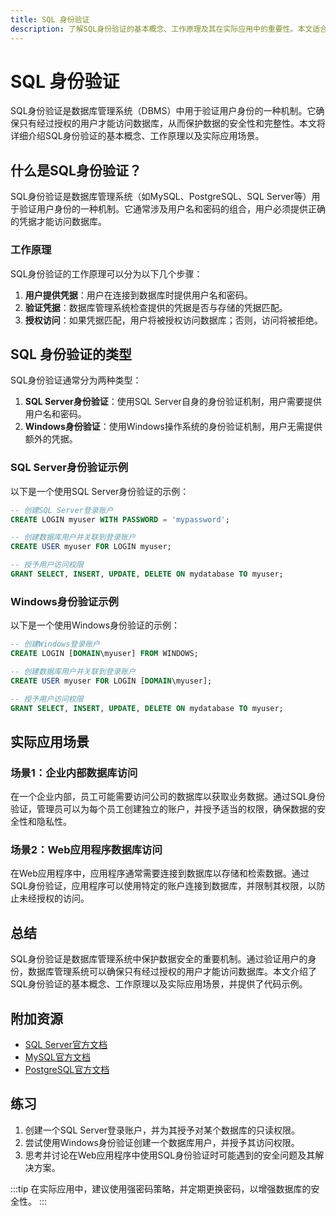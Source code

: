 ```yaml
---
title: SQL 身份验证
description: 了解SQL身份验证的基本概念、工作原理及其在实际应用中的重要性。本文适合初学者，包含代码示例和实际案例。
---
```


# SQL 身份验证

SQL身份验证是数据库管理系统（DBMS）中用于验证用户身份的一种机制。它确保只有经过授权的用户才能访问数据库，从而保护数据的安全性和完整性。本文将详细介绍SQL身份验证的基本概念、工作原理以及实际应用场景。

## 什么是SQL身份验证？

SQL身份验证是数据库管理系统（如MySQL、PostgreSQL、SQL Server等）用于验证用户身份的一种机制。它通常涉及用户名和密码的组合，用户必须提供正确的凭据才能访问数据库。

### 工作原理

SQL身份验证的工作原理可以分为以下几个步骤：

1. **用户提供凭据**：用户在连接到数据库时提供用户名和密码。
2. **验证凭据**：数据库管理系统检查提供的凭据是否与存储的凭据匹配。
3. **授权访问**：如果凭据匹配，用户将被授权访问数据库；否则，访问将被拒绝。

## SQL 身份验证的类型

SQL身份验证通常分为两种类型：

1. **SQL Server身份验证**：使用SQL Server自身的身份验证机制，用户需要提供用户名和密码。
2. **Windows身份验证**：使用Windows操作系统的身份验证机制，用户无需提供额外的凭据。

### SQL Server身份验证示例

以下是一个使用SQL Server身份验证的示例：

```sql
-- 创建SQL Server登录账户
CREATE LOGIN myuser WITH PASSWORD = 'mypassword';

-- 创建数据库用户并关联到登录账户
CREATE USER myuser FOR LOGIN myuser;

-- 授予用户访问权限
GRANT SELECT, INSERT, UPDATE, DELETE ON mydatabase TO myuser;
```

### Windows身份验证示例

以下是一个使用Windows身份验证的示例：

```sql
-- 创建Windows登录账户
CREATE LOGIN [DOMAIN\myuser] FROM WINDOWS;

-- 创建数据库用户并关联到登录账户
CREATE USER myuser FOR LOGIN [DOMAIN\myuser];

-- 授予用户访问权限
GRANT SELECT, INSERT, UPDATE, DELETE ON mydatabase TO myuser;
```

## 实际应用场景

### 场景1：企业内部数据库访问

在一个企业内部，员工可能需要访问公司的数据库以获取业务数据。通过SQL身份验证，管理员可以为每个员工创建独立的账户，并授予适当的权限，确保数据的安全性和隐私性。

### 场景2：Web应用程序数据库访问

在Web应用程序中，应用程序通常需要连接到数据库以存储和检索数据。通过SQL身份验证，应用程序可以使用特定的账户连接到数据库，并限制其权限，以防止未经授权的访问。

## 总结

SQL身份验证是数据库管理系统中保护数据安全的重要机制。通过验证用户的身份，数据库管理系统可以确保只有经过授权的用户才能访问数据库。本文介绍了SQL身份验证的基本概念、工作原理以及实际应用场景，并提供了代码示例。

## 附加资源

- [SQL Server官方文档](https://docs.microsoft.com/en-us/sql/sql-server/)
- [MySQL官方文档](https://dev.mysql.com/doc/)
- [PostgreSQL官方文档](https://www.postgresql.org/docs/)

## 练习

1. 创建一个SQL Server登录账户，并为其授予对某个数据库的只读权限。
2. 尝试使用Windows身份验证创建一个数据库用户，并授予其访问权限。
3. 思考并讨论在Web应用程序中使用SQL身份验证时可能遇到的安全问题及其解决方案。

:::tip
在实际应用中，建议使用强密码策略，并定期更换密码，以增强数据库的安全性。
:::